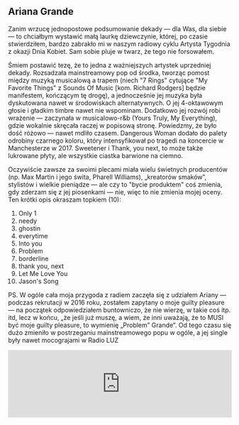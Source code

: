 ## Ariana Grande

Zanim wrzucę jednopostowe podsumowanie dekady — dla Was, dla siebie — to chciałbym wystawić małą laurkę dziewczynie, której, po czasie stwierdziłem, bardzo zabrakło mi w naszym radiowy cyklu Artysta Tygodnia z okazji Dnia Kobiet. Sam sobie pluje w twarz, że tego nie forsowałem.

Śmiem postawić tezę, że to jedna z ważniejszych artystek uprzedniej dekady. Rozsadzała mainstreamowy pop od środka, tworząc pomost między muzyką musicalową a trapem (niech "7 Rings" cytujące "My Favorite Things" z Sounds Of Music [kom. Richard Rodgers] będzie manifestem, kończącym tę drogę), a jednocześnie jej muzyka była dyskutowana nawet w środowiskach alternatywnych. O jej 4-oktawowym głosie i gładkim timbre nawet nie wspominam. Dodatkowo jej rozwój robi wrażenie — zaczynała w musicalowo-r&b (Yours Truly, My Everything), gdzie wokalnie skręcała raczej w popisową stronę. Powiedzmy, że było dość różowo — nawet mdliło czasem. Dangerous Woman dodało do palety odrobiny czarnego koloru, który intensyfikował po tragedi na koncercie w Manchesterze w 2017. Sweetener i Thank, you next, to może także lukrowane płyty, ale wszystkie ciastka barwione na ciemno.

Oczywiście zawsze za swoimi plecami miała wielu świetnych producentów (np. Max Martin i jego świta, Pharell Williams), „kreatorów smaków”, stylistów i wielkie pieniądze — ale czy to "bycie produktem" coś zmienia, gdy zderzam się z jej piosenkami — nie, więc to nie zmienia mojej oceny.
Ten krótki opis okraszam topkiem (10):

1. Only 1
2. needy
3. ghostin
4. everytime
5. Into you
6. Problem
7. borderline
8. thank you, next
9. Let Me Love You
10. Jason's Song

PS. W ogóle cała moja przygoda z radiem zaczęła się z udziałem Ariany — podczas rekrutacji w 2016 roku, zostałem zapytany o moje guilty pleasure — na początek odpowiedziałem buntowniczo, że nie wierzę, w takie coś itp. itd, lecz w końcu, „że jeśli już muszę, a wiem, że inni uważają, że to MUSI być moje guilty pleasure, to wymienię „Problem” Grande”. Od tego czasu się dużo zmieniło w postrzeganiu mainstreamowego popu w ogóle, a jej single były nawet mocograjami w Radio LUZ

<iframe style={{ borderRadius: '12px' }} src="https://open.spotify.com/embed/playlist/3XRhPwYk4zBd5fITJpDMuw?utm_source=generator" width="100%" height="152" frameBorder="0" allowfullscreen="" allow="autoplay; clipboard-write; encrypted-media; fullscreen; picture-in-picture" loading="lazy"></iframe>
